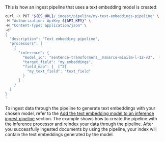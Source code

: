 


This is how an ingest pipeline that uses a text embedding model is created:

```bash
curl -X PUT "${ES_URL}/_ingest/pipeline/my-text-embeddings-pipeline" \
-H "Authorization: ApiKey ${API_KEY}" \
-H "Content-Type: application/json" \
-d'
{
  "description": "Text embedding pipeline",
  "processors": [
    {
      "inference": {
        "model_id": "sentence-transformers__msmarco-minilm-l-12-v3",  [^1]
        "target_field": "my_embeddings",
        "field_map": {  [^2]
          "my_text_field": "text_field"
        }
      }
    }
  ]
}
'
```
[^1]: The model ID of the text embedding model you want to use.
[^2]: The `field_map` object maps the input document field name (which is 
`my_text_field` in this example) to the name of the field that the model expects 
(which is always `text_field`).

To ingest data through the pipeline to generate text embeddings with your chosen 
model, refer to the 
[Add the text embedding model to an inference ingest pipeline](((ml-docs))/ml-nlp-text-emb-vector-search-example.html#ex-text-emb-ingest) 
section. The example shows how to create the pipeline with the inference 
processor and reindex your data through the pipeline. After you successfully 
ingested documents by using the pipeline, your index will contain the text 
embeddings generated by the model.
